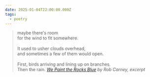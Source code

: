 ```yaml
---
date: 2025-01-04T22:00:00.000Z
tags:
  - poetry
---
```

> maybe there's room<br/>
> for the wind to fit somewhere.<br/><br/>
> It used to usher clouds overhead,<br/>
> and sometimes a few of them would open.<br/><br/>
> First, birds arriving and lining up on branches.<br/>
> Then the rain.
> <cite><i>[We Paint the Rocks Blue](https://poems.com/poem/we-paint-the-rocks-blue/)</i> by Rob Carney, excerpt</cite>

